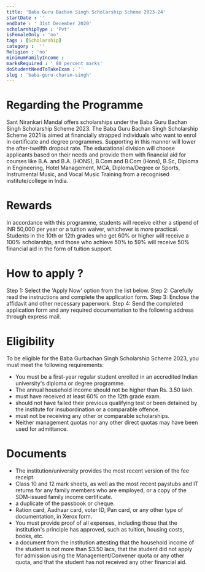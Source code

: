 ```yaml
---
title: 'Baba Guru Bachan Singh Scholarship Scheme 2023-24'
startDate : ''
endDate : ' 31st December 2020'
scholarshipType : 'Pvt'
isFemaleOnly : 'no'
tags : [Scholarship]
category :  ''
Religion : 'no'
minimumFamilyIncome :
marksRequired : ' 80 percent marks'
doStudentNeedToTakeExam : ''
slug : 'baba-guru-charan-singh'
---
```


# Regarding the Programme
Sant Nirankari Mandal offers scholarships under the Baba Guru Bachan Singh Scholarship Scheme 2023. 
The Baba Guru Bachan Singh Scholarship Scheme 2021 is aimed at financially strapped individuals who want to enrol in certificate and degree programmes. 
Supporting in this manner will lower the after-twelfth dropout rate.
The educational division will choose applicants based on their needs and provide them with financial aid for courses like B.A. and B.A. (HONS), B.Com and B.Com (Hons), B.Sc, Diploma in Engineering, Hotel Management, MCA, Diploma/Degree or Sports, Instrumental Music, and Vocal Music Training from a recognised institute/college in India.

# Rewards
In accordance with this programme, students will receive either a stipend of INR 50,000 per year or a tuition waiver, whichever is more practical. Students in the 10th or 12th grades who get 60% or higher will receive a 100% scholarship, and those who achieve 50% to 59% will receive 50% financial aid in the form of tuition support.


# How to apply ?
Step 1: Select the 'Apply Now' option from the list below.
Step 2: Carefully read the instructions and complete the application form.
Step 3: Enclose the affidavit and other necessary paperwork.
Step 4: Send the completed application form and any required documentation to the following address through express mail.


# Eligibility
To be eligible for the Baba Gurbachan Singh Scholarship Scheme 2023, you must meet the following requirements:

 - You must be a first-year regular student enrolled in an accredited Indian university's diploma or degree programme.
 - The annual household income should not be higher than Rs. 3.50 lakh.
 - must have received at least 60% on the 12th grade exam.
 - should not have failed their previous qualifying test or been detained by the institute for insubordination or a comparable offence.
 - must not be receiving any other or comparable scholarships.
 - Neither management quotas nor any other direct quotas may have been used for admittance.



# Documents

 - The institution/university provides the most recent version of the fee receipt.
 - Class 10 and 12 mark sheets, as well as the most recent paystubs and IT returns for any family members who are employed, or a copy of the SDM-issued family income certificate.
 - a duplicate of the passbook or cheque.
 - Ration card, Aadhaar card, voter ID, Pan card, or any other type of documentation, in Xerox form.
 - You must provide proof of all expenses, including those that the institution's principle has approved, such as tuition, housing costs, books, etc.
 - a document from the institution attesting that the household income of the student is not more than $3.50 lacs, that the student did not apply for admission using the Management/Convener quota or any other quota, and that the student has not received any other financial aid.
